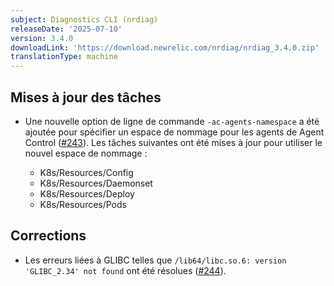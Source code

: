 ```yaml
---
subject: Diagnostics CLI (nrdiag)
releaseDate: '2025-07-10'
version: 3.4.0
downloadLink: 'https://download.newrelic.com/nrdiag/nrdiag_3.4.0.zip'
translationType: machine
---
```


## Mises à jour des tâches

* Une nouvelle option de ligne de commande `-ac-agents-namespace` a été ajoutée pour spécifier un espace de nommage pour les agents de Agent Control ([#243](https://github.com/newrelic/newrelic-diagnostics-cli/pull/243)). Les tâches suivantes ont été mises à jour pour utiliser le nouvel espace de nommage :

  * K8s/Resources/Config
  * K8s/Resources/Daemonset
  * K8s/Resources/Deploy
  * K8s/Resources/Pods

## Corrections

* Les erreurs liées à GLIBC telles que `/lib64/libc.so.6: version 'GLIBC_2.34' not found` ont été résolues ([#244](https://github.com/newrelic/newrelic-diagnostics-cli/pull/244)).